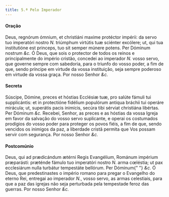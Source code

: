 ```yaml
---
title: 5.ª Pelo Imperador
---
```


<h4 class="text-center">Oração</h4>
<div class="grid grid-cols-2 gap-5">
  <span class="text-justify">
    Deus, regnórum ómnium, et christiáni maxime protéctor impérii: da servo tuo
    imperatóri nostro <em>N.</em> triúmphum virtútis tuæ sciénter excólere; ut,
    qui tua institutióne est princeps, tuo sit semper múnere potens. Per Dóminum
    nostrum <em>&c.</em>
  </span>
  <span class="text-justify">
    Ó Deus, que sois o protector de todos os reinos e principalmente do império
    cristão, concedei ao imperador <em>N.</em> vosso servo, que governe sempre
    com sabedoria, para o triunfo do vosso poder, a fim de que, sendo príncipe
    em virtude da vossa instituição, seja sempre poderoso em virtude da vossa
    graça. Por nosso Senhor <em>&c.</em>
  </span>
</div>

<h4 class="text-center">Secreta</h4>
<div class="grid grid-cols-2 gap-5">
  <span class="text-justify">
    Súscipe, Dómine, preces et hóstias Ecclésiæ tuæ, pro salúte fámuli tui
    supplicántis: et in protectióne fidélium populórum antiqua bráchii tui
    operáre mirácula; ut, superátis pacis inimícis, secúra tibi sérviat
    christiána libértas. Per Dóminum <em>&c.</em>
  </span>
  <span class="text-justify">
    Recebei, Senhor, as preces e as hóstias da vossa Igreja em favor da salvação
    do vosso servo suplicante, e operai os costumados prodígios do vosso poder
    para proteger os povos fiéis, a fim de que, sendo vencidos os inimigos da
    paz, a liberdade cristã permita que Vos possam servir com segurança. Por
    nosso Senhor <em>&c.</em>
  </span>
</div>

<h4 class="text-center">Postcomúnio</h4>
<div class="grid grid-cols-2 gap-5">
  <span class="text-justify">
    Deus, qui ad prædicándum ætérni Regis Evangélium, Románum impérium
    præparásti: præténde fámulo tuo imperatóri nostro <em>N.</em> arma cœléstia;
    ut pax ecclesiárum nulla turbátur tempestáte bellórum. Per Dóminum{" "}
    <em>&c.</em>
  </span>
  <span class="text-justify">
    Ó Deus, que predestinastes o império romano para pregar o Evangelho do
    eterno Rei, entregai ao imperador <em>N.</em>, vosso servo, as armas
    celestiais, para que a paz das igrejas não seja perturbada pela tempestade
    feroz das guerras. Por nosso Senhor <em>&c.</em>
  </span>
</div>
